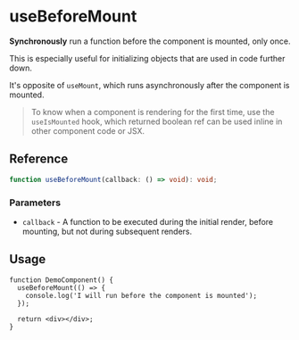 
<Meta title="hooks/lifecycle/useBeforeMount" />

# useBeforeMount

**Synchronously** run a function before the component is mounted, only once.

This is especially useful for initializing objects that are used in code further down.

It's opposite of `useMount`, which runs asynchronously after the component is mounted.

> To know when a component is rendering for the first time, use the `useIsMounted` hook, which
> returned boolean ref can be used inline in other component code or JSX.

## Reference

```ts
function useBeforeMount(callback: () => void): void;
```

### Parameters

- `callback` - A function to be executed during the initial render, before mounting, but not during
  subsequent renders.

## Usage

```tsx
function DemoComponent() {
  useBeforeMount(() => {
    console.log('I will run before the component is mounted');
  });

  return <div></div>;
}
```
